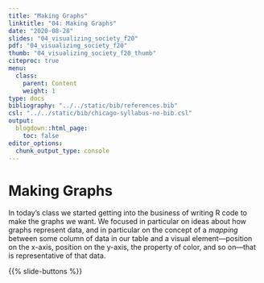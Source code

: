 ```yaml
---
title: "Making Graphs"
linktitle: "04: Making Graphs"
date: "2020-08-28"
slides: "04_visualizing_society_f20"
pdf: "04_visualizing_society_f20"
thumb: "04_visualizing_society_f20_thumb"
citeproc: true
menu:
  class:
    parent: Content
    weight: 1
type: docs
bibliography: "../../static/bib/references.bib"
csl: "../../static/bib/chicago-syllabus-no-bib.csl"
output:
  blogdown::html_page:
    toc: false
editor_options: 
  chunk_output_type: console
---
```


# Making Graphs

In today's class we started getting into the business of writing R code to make the graphs we want. We focused in particular on ideas about how graphs represent data, and in particular on the concept of a _mapping_ between some column of data in our table and a visual element---position on the x-axis, position on the y-axis, the property of color, and so on---that is representative of that data.

{{% slide-buttons %}}
